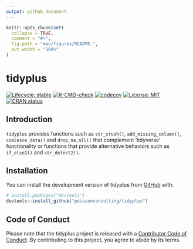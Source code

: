 ```yaml
---
output: github_document
---
```


<!-- README.md is generated from README.Rmd. Please edit that file -->

```r
knitr::opts_chunk$set(
  collapse = TRUE,
  comment = "#>",
  fig.path = "man/figures/README-",
  out.width = "100%"
)
```

# tidyplus

<!-- badges: start -->
[![Lifecycle: stable](https://img.shields.io/badge/lifecycle-stable-brightgreen.svg)](https://lifecycle.r-lib.org/articles/stages.html#stable)
[![R-CMD-check](https://github.com/poissonconsulting/tidyplus/workflows/R-CMD-check/badge.svg)](https://github.com/poissonconsulting/tidyplus/actions)
[![codecov](https://codecov.io/gh/poissonconsulting/tidyplus/branch/main/graph/badge.svg?token=aBcUj9NUa2)](https://app.codecov.io/gh/poissonconsulting/tidyplus)
[![License: MIT](https://img.shields.io/badge/License-MIT-green.svg)](https://opensource.org/licenses/MIT)
[![CRAN status](https://www.r-pkg.org/badges/version/tidyplus)](https://cran.r-project.org/package=tidyplus)
<!-- badges: end -->

## Introduction

`tidyplus` provides functions such as `str_crush()`, `add_missing_column()`, 
`coalesce_data()` and `drop_na_all()` that complement 'tidyverse' functionality
or functions that provide alternative behaviors such as `if_else2()`
and `str_detect2()`.


## Installation

You can install the development version of tidyplus from [GitHub](https://github.com/poissonconsulting/tidyplus) with:

``` r
# install.packages("devtools")
devtools::install_github("poissonconsulting/tidyplus")
```

## Code of Conduct

Please note that the tidyplus project is released with a [Contributor Code of Conduct](https://contributor-covenant.org/version/2/0/CODE_OF_CONDUCT.html). By contributing to this project, you agree to abide by its terms.
